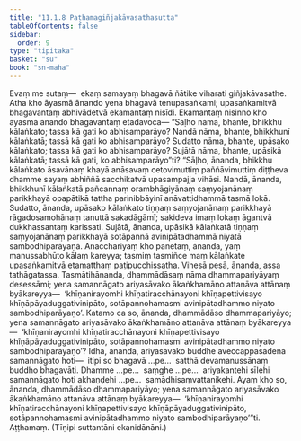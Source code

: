 ```yaml
---
title: "11.1.8 Paṭhamagiñjakāvasathasutta"
tableOfContents: false
sidebar:
  order: 9
type: "tipitaka"
basket: "su"
book: "sn-maha"
---
```



<DynamicBreadcrumb />

<Division number="1004" book="sn-maha" bookNo="14" page="310">

<Paragraph number="1844" book="sn-maha">
Evaṃ me sutaṃ—  ekaṃ samayaṃ bhagavā ñātike viharati giñjakāvasathe. Atha kho āyasmā ānando yena bhagavā tenupasaṅkami; upasaṅkamitvā bhagavantaṃ abhivādetvā ekamantaṃ nisīdi. Ekamantaṃ nisinno kho āyasmā ānando bhagavantaṃ etadavoca—
</Paragraph>

<Paragraph number="1845" book="sn-maha">
“Sāḷho nāma, bhante, bhikkhu kālaṅkato; tassa kā gati ko abhisamparāyo? Nandā nāma, bhante, bhikkhunī kālaṅkatā; tassā kā gati ko abhisamparāyo? Sudatto nāma, bhante, upāsako kālaṅkato; tassa kā gati ko abhisamparāyo? Sujātā nāma, bhante, upāsikā kālaṅkatā; tassā kā gati, ko abhisamparāyo”ti?
</Paragraph>

<Paragraph number="1846" book="sn-maha">
“Sāḷho, ānanda, bhikkhu kālaṅkato āsavānaṃ khayā anāsavaṃ cetovimuttiṃ paññāvimuttiṃ diṭṭheva dhamme sayaṃ abhiññā sacchikatvā upasampajja vihāsi. Nandā, ānanda, bhikkhunī kālaṅkatā pañcannaṃ orambhāgiyānaṃ saṃyojanānaṃ parikkhayā opapātikā tattha parinibbāyinī anāvattidhammā tasmā lokā. Sudatto, ānanda, upāsako kālaṅkato tiṇṇaṃ saṃyojanānaṃ parikkhayā rāgadosamohānaṃ tanuttā sakadāgāmī; sakideva imaṃ lokaṃ āgantvā dukkhassantaṃ karissati. Sujātā, ānanda, upāsikā kālaṅkatā tiṇṇaṃ saṃyojanānaṃ parikkhayā sotāpannā avinipātadhammā niyatā sambodhiparāyaṇā.
</Paragraph>

<Paragraph number="1847" book="sn-maha">
Anacchariyaṃ kho panetaṃ, ānanda, yaṃ manussabhūto kālaṃ kareyya; tasmiṃ tasmiñce maṃ kālaṅkate upasaṅkamitvā etamatthaṃ paṭipucchissatha. Vihesā pesā, ānanda, assa tathāgatassa. Tasmātihānanda, dhammādāsaṃ nāma dhammapariyāyaṃ desessāmi; yena samannāgato ariyasāvako ākaṅkhamāno attanāva attānaṃ byākareyya—  ‘khīṇanirayomhi khīṇatiracchānayoni khīṇapettivisayo khīṇāpāyaduggativinipāto, sotāpannohamasmi avinipātadhammo niyato sambodhiparāyaṇo’.
</Paragraph>

<Paragraph number="1848" book="sn-maha">
Katamo ca so, ānanda, dhammādāso dhammapariyāyo; yena samannāgato ariyasāvako ākaṅkhamāno attanāva attānaṃ byākareyya—  ‘khīṇanirayomhi khīṇatiracchānayoni khīṇapettivisayo khīṇāpāyaduggativinipāto, sotāpannohamasmi avinipātadhammo niyato sambodhiparāyaṇo’?
</Paragraph>

<Paragraph number="1849" book="sn-maha">
Idha, ānanda, ariyasāvako buddhe aveccappasādena samannāgato hoti—  itipi so bhagavā …pe…  satthā devamanussānaṃ buddho bhagavāti. Dhamme …pe…  saṃghe …pe…  ariyakantehi sīlehi samannāgato hoti akhaṇḍehi …pe…  samādhisaṃvattanikehi. Ayaṃ kho so, ānanda, dhammādāso dhammapariyāyo; yena samannāgato ariyasāvako ākaṅkhamāno attanāva attānaṃ byākareyya—  ‘khīṇanirayomhi khīṇatiracchānayoni khīṇapettivisayo khīṇāpāyaduggativinipāto, sotāpannohamasmi avinipātadhammo niyato sambodhiparāyaṇo’”ti.

</Paragraph>
</Division>

<Paragraph number="1850" type="center" book="sn-maha">
Aṭṭhamaṃ.



</Paragraph>

<Paragraph number="1851" type="center" book="sn-maha">
(Tīṇipi suttantāni ekanidānāni.)
</Paragraph>